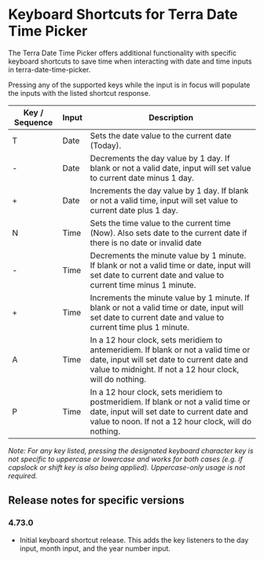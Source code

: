 
<Badge />

# Keyboard Shortcuts for Terra Date Time Picker

The Terra Date Time Picker offers additional functionality with specific keyboard shortcuts to save time when interacting with date and time inputs in terra-date-time-picker.

Pressing any of the supported keys while the input is in focus will populate the inputs with the listed shortcut response.

| Key / Sequence | Input | Description                                                                                                                                                                                  |
|----------------|-------|----------------------------------------------------------------------------------------------------------------------------------------------------------------------------------------------|
| T              | Date  | Sets the date value to the current date (Today).                                                                                                                                             |
| -              | Date  | Decrements the day value by 1 day. If blank or not a valid date, input will set value to current date minus 1 day.                                                                           |
| +              | Date  | Increments the day value by 1 day. If blank or not a valid time, input will set value to current date plus 1 day.                                                                            |
| N              | Time  | Sets the time value to the current time (Now). Also sets date to the current date if there is no date or invalid date                                                                        |
| -              | Time  | Decrements the minute value by 1 minute. If blank or not a valid time or date, input will set date to current date and value to current time minus 1 minute.                                 |
| +              | Time  | Increments the minute value by 1 minute. If blank or not a valid time or date, input will set date to current date and value to current time plus 1 minute.                                  |
| A              | Time  | In a 12 hour clock, sets meridiem to antemeridiem. If blank or not a valid time or date, input will set date to current date and value to midnight. If not a 12 hour clock, will do nothing. |
| P              | Time  | In a 12 hour clock, sets meridiem to postmeridiem. If blank or not a valid time or date, input will set date to current date and value to noon. If not a 12 hour clock, will do nothing.     |


_Note: For any key listed, pressing the designated keyboard character key is not specific to uppercase or lowercase and works for both cases (e.g. if capslock or shift key is also being applied). Uppercase-only usage is not required._

## Release notes for specific versions

### 4.73.0
* Initial keyboard shortcut release. This adds the key listeners to the day input, month input, and the year number input.
